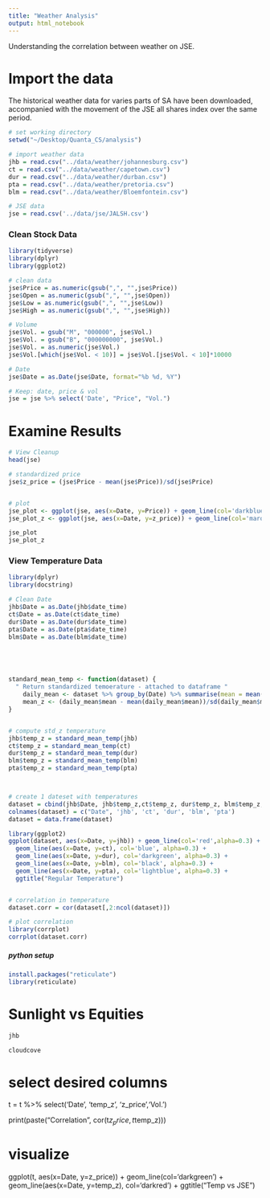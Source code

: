 ```yaml
---
title: "Weather Analysis"
output: html_notebook
---
```


Understanding the correlation between weather on JSE.


# Import the data 
The historical weather data for varies parts of SA have been downloaded, accompanied with the movement of the JSE all shares index over the same period.
```r
# set working directory 
setwd("~/Desktop/Quanta_CS/analysis")

# import weather data
jhb = read.csv("../data/weather/johannesburg.csv")
ct = read.csv("../data/weather/capetown.csv")
dur = read.csv("../data/weather/durban.csv")
pta = read.csv("../data/weather/pretoria.csv")
blm = read.csv("../data/weather/Bloemfontein.csv")

# JSE data
jse = read.csv('../data/jse/JALSH.csv')
```

### Clean Stock Data
```r
library(tidyverse)
library(dplyr)
library(ggplot2)

# clean data
jse$Price = as.numeric(gsub(",", "",jse$Price))
jse$Open = as.numeric(gsub(",", "",jse$Open))
jse$Low = as.numeric(gsub(",", "",jse$Low))
jse$High = as.numeric(gsub(",", "",jse$High))

# Volume 
jse$Vol. = gsub("M", "000000", jse$Vol.)
jse$Vol. = gsub("B", "000000000", jse$Vol.)
jse$Vol. = as.numeric(jse$Vol.)
jse$Vol.[which(jse$Vol. < 10)] = jse$Vol.[jse$Vol. < 10]*10000

# Date
jse$Date = as.Date(jse$Date, format="%b %d, %Y")

# Keep: date, price & vol
jse = jse %>% select('Date', "Price", "Vol.")


```


# Examine Results
```r

# View Cleanup
head(jse)

# standardized price
jse$z_price = (jse$Price - mean(jse$Price))/sd(jse$Price)


# plot 
jse_plot <- ggplot(jse, aes(x=Date, y=Price)) + geom_line(col='darkblue') + ggtitle("JSE All Shares Index")
jse_plot_z <- ggplot(jse, aes(x=Date, y=z_price)) + geom_line(col='maroon') + ggtitle("JSE All Shares Index Standardized")

jse_plot
jse_plot_z


```


### View Temperature Data 
```r
library(dplyr)
library(docstring)

# Clean Date
jhb$Date = as.Date(jhb$date_time)
ct$Date = as.Date(ct$date_time)
dur$Date = as.Date(dur$date_time)
pta$Date = as.Date(pta$date_time)
blm$Date = as.Date(blm$date_time)





standard_mean_temp <- function(dataset) {
  " Return standardized temoerature - attached to dataframe " 
    daily_mean <- dataset %>% group_by(Date) %>% summarise(mean = mean(tempC)) 
    mean_z <- (daily_mean$mean - mean(daily_mean$mean))/sd(daily_mean$mean)
}


# compute std_z temperature 
jhb$temp_z = standard_mean_temp(jhb)
ct$temp_z = standard_mean_temp(ct)
dur$temp_z = standard_mean_temp(dur)
blm$temp_z = standard_mean_temp(blm)
pta$temp_z = standard_mean_temp(pta)



# create 1 dateset with temperatures
dataset = cbind(jhb$Date, jhb$temp_z,ct$temp_z, dur$temp_z, blm$temp_z, pta$temp_z)
colnames(dataset) = c("Date", 'jhb', 'ct', 'dur', 'blm', 'pta')
dataset = data.frame(dataset)

library(ggplot2)
ggplot(dataset, aes(x=Date, y=jhb)) + geom_line(col='red',alpha=0.3) +
  geom_line(aes(x=Date, y=ct), col='blue', alpha=0.3) + 
  geom_line(aes(x=Date, y=dur), col='darkgreen', alpha=0.3) + 
  geom_line(aes(x=Date, y=blm), col='black', alpha=0.3) + 
  geom_line(aes(x=Date, y=pta), col='lightblue', alpha=0.3) +
  ggtitle("Regular Temperature")


# correlation in temperature
dataset.corr = cor(dataset[,2:ncol(dataset)])

# plot correlation
library(corrplot)
corrplot(dataset.corr)

```


##### python setup

```r
install.packages("reticulate")
library(reticulate)
```




# Sunlight vs Equities

```r
jhb

cloudcove
```
# select desired columns
  t = t %>% select('Date', 'temp_z', 'z_price','Vol.') 
  
  
  print(paste("Correlation", cor(t$z_price, t$temp_z))) 





# visualize
ggplot(t, aes(x=Date, y=z_price)) + geom_line(col='darkgreen') +
  geom_line(aes(x=Date, y=temp_z), col='darkred') + ggtitle("Temp vs JSE")








